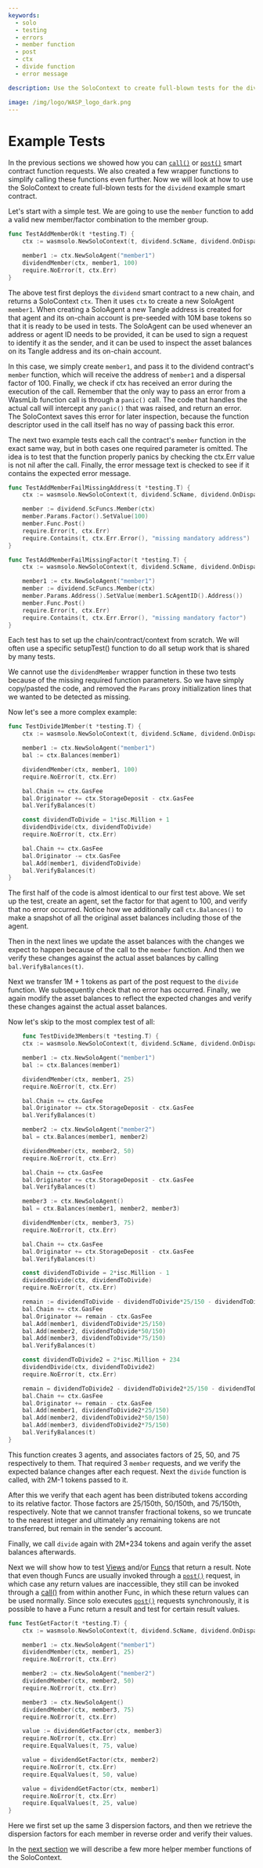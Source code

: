 ```yaml
---
keywords:
  - solo
  - testing
  - errors
  - member function
  - post
  - ctx
  - divide function
  - error message

description: Use the SoloContext to create full-blown tests for the dividend example smart contract.

image: /img/logo/WASP_logo_dark.png
---
```



# Example Tests

In the previous sections we showed how you can [`call()`](../schema-tool/call.mdx) or
[`post()`](../schema-tool/post.mdx) smart contract function requests. We also created a few wrapper
functions to simplify calling these functions even further. Now we will look at how to use
the SoloContext to create full-blown tests for the `dividend` example smart contract.

Let's start with a simple test. We are going to use the `member` function to add a valid
new member/factor combination to the member group.

<Tabs groupId="language" queryString>

<TabItem value="go" label="Go">

```go
func TestAddMemberOk(t *testing.T) {
    ctx := wasmsolo.NewSoloContext(t, dividend.ScName, dividend.OnDispatch)

    member1 := ctx.NewSoloAgent("member1")
    dividendMember(ctx, member1, 100)
    require.NoError(t, ctx.Err)
}
```

</TabItem>
</Tabs>

The above test first deploys the `dividend` smart contract to a new chain, and returns a
SoloContext `ctx`. Then it uses `ctx` to create a new SoloAgent `member1`. When creating a
SoloAgent a new Tangle address is created for that agent and its on-chain account is
pre-seeded with 10M base tokens so that it is ready to be used in tests. The SoloAgent can
be used whenever an address or agent ID needs to be provided, it can be used to sign a
request to identify it as the sender, and it can be used to inspect the asset balances on
its Tangle address and its on-chain account.

In this case, we simply create `member1`, and pass it to the dividend contract's `member`
function, which will receive the address of `member1` and a dispersal factor of 100.
Finally, we check if ctx has received an error during the execution of the call. Remember
that the only way to pass an error from a WasmLib function call is through a `panic()`
call. The code that handles the actual call will intercept any `panic()` that was raised,
and return an error. The SoloContext saves this error for later inspection, because the
function descriptor used in the call itself has no way of passing back this error.

The next two example tests each call the contract's `member` function in the exact same
way, but in both cases one required parameter is omitted. The idea is to test that the
function properly panics by checking the ctx.Err value is not nil after the call. Finally,
the error message text is checked to see if it contains the expected error message.

<Tabs groupId="language" queryString>

<TabItem value="go" label="Go">

```go
func TestAddMemberFailMissingAddress(t *testing.T) {
    ctx := wasmsolo.NewSoloContext(t, dividend.ScName, dividend.OnDispatch)

    member := dividend.ScFuncs.Member(ctx)
    member.Params.Factor().SetValue(100)
    member.Func.Post()
    require.Error(t, ctx.Err)
    require.Contains(t, ctx.Err.Error(), "missing mandatory address")
}

func TestAddMemberFailMissingFactor(t *testing.T) {
    ctx := wasmsolo.NewSoloContext(t, dividend.ScName, dividend.OnDispatch)

    member1 := ctx.NewSoloAgent("member1")
    member := dividend.ScFuncs.Member(ctx)
    member.Params.Address().SetValue(member1.ScAgentID().Address())
    member.Func.Post()
    require.Error(t, ctx.Err)
    require.Contains(t, ctx.Err.Error(), "missing mandatory factor")
}
```

</TabItem>
</Tabs>

Each test has to set up the chain/contract/context from scratch. We will often use a
specific setupTest() function to do all setup work that is shared by many tests.

We cannot use the `dividendMember` wrapper function in these two tests because of the
missing required function parameters. So we have simply copy/pasted the code, and removed
the `Params` proxy initialization lines that we wanted to be detected as missing.

Now let's see a more complex example:

<Tabs groupId="language" queryString>

<TabItem value="go" label="Go">

```go
func TestDivide1Member(t *testing.T) {
    ctx := wasmsolo.NewSoloContext(t, dividend.ScName, dividend.OnDispatch)

    member1 := ctx.NewSoloAgent("member1")
    bal := ctx.Balances(member1)

    dividendMember(ctx, member1, 100)
    require.NoError(t, ctx.Err)

    bal.Chain += ctx.GasFee
    bal.Originator += ctx.StorageDeposit - ctx.GasFee
    bal.VerifyBalances(t)

    const dividendToDivide = 1*isc.Million + 1
    dividendDivide(ctx, dividendToDivide)
    require.NoError(t, ctx.Err)

    bal.Chain += ctx.GasFee
    bal.Originator -= ctx.GasFee
    bal.Add(member1, dividendToDivide)
    bal.VerifyBalances(t)
}
```

</TabItem>
</Tabs>

The first half of the code is almost identical to our first test above. We set up the
test, create an agent, set the factor for that agent to 100, and verify that no error
occurred. Notice how we additionally call `ctx.Balances()` to make a snapshot of all the
original asset balances including those of the agent.

Then in the next lines we update the asset balances with the changes we expect to happen
because of the call to the `member` function. And then we verify these changes against the
actual asset balances by calling `bal.VerifyBalances(t)`.

Next we transfer 1M + 1 tokens as part of the post request to the `divide` function. We
subsequently check that no error has occurred. Finally, we again modify the asset balances
to reflect the expected changes and verify these changes against the actual asset
balances.

Now let's skip to the most complex test of all:

<Tabs groupId="language" queryString>

<TabItem value="go" label="Go">

```go
    func TestDivide3Members(t *testing.T) {
    ctx := wasmsolo.NewSoloContext(t, dividend.ScName, dividend.OnDispatch)

    member1 := ctx.NewSoloAgent("member1")
    bal := ctx.Balances(member1)

    dividendMember(ctx, member1, 25)
    require.NoError(t, ctx.Err)

    bal.Chain += ctx.GasFee
    bal.Originator += ctx.StorageDeposit - ctx.GasFee
    bal.VerifyBalances(t)

    member2 := ctx.NewSoloAgent("member2")
    bal = ctx.Balances(member1, member2)

    dividendMember(ctx, member2, 50)
    require.NoError(t, ctx.Err)

    bal.Chain += ctx.GasFee
    bal.Originator += ctx.StorageDeposit - ctx.GasFee
    bal.VerifyBalances(t)

    member3 := ctx.NewSoloAgent()
    bal = ctx.Balances(member1, member2, member3)

    dividendMember(ctx, member3, 75)
    require.NoError(t, ctx.Err)

    bal.Chain += ctx.GasFee
    bal.Originator += ctx.StorageDeposit - ctx.GasFee
    bal.VerifyBalances(t)

    const dividendToDivide = 2*isc.Million - 1
    dividendDivide(ctx, dividendToDivide)
    require.NoError(t, ctx.Err)

    remain := dividendToDivide - dividendToDivide*25/150 - dividendToDivide*50/150 - dividendToDivide*75/150
    bal.Chain += ctx.GasFee
    bal.Originator += remain - ctx.GasFee
    bal.Add(member1, dividendToDivide*25/150)
    bal.Add(member2, dividendToDivide*50/150)
    bal.Add(member3, dividendToDivide*75/150)
    bal.VerifyBalances(t)

    const dividendToDivide2 = 2*isc.Million + 234
    dividendDivide(ctx, dividendToDivide2)
    require.NoError(t, ctx.Err)

    remain = dividendToDivide2 - dividendToDivide2*25/150 - dividendToDivide2*50/150 - dividendToDivide2*75/150
    bal.Chain += ctx.GasFee
    bal.Originator += remain - ctx.GasFee
    bal.Add(member1, dividendToDivide2*25/150)
    bal.Add(member2, dividendToDivide2*50/150)
    bal.Add(member3, dividendToDivide2*75/150)
    bal.VerifyBalances(t)
}
```

</TabItem>
</Tabs>

This function creates 3 agents, and associates factors of 25, 50, and 75 respectively to
them. That required 3 `member` requests, and we verify the expected balance changes after
each request. Next the `divide` function is called, with 2M-1 tokens passed to it.

After this we verify that each agent has been distributed tokens according to its relative
factor. Those factors are 25/150th, 50/150th, and 75/150th, respectively. Note that we
cannot transfer fractional tokens, so we truncate to the nearest integer and ultimately
any remaining tokens are not transferred, but remain in the sender's account.

Finally, we call `divide` again with 2M+234 tokens and again verify the asset balances
afterwards.

Next we will show how to test [Views](../schema-tool/views.mdx) and/or [Funcs](../schema-tool/funcs.mdx) that return
a result. Note that even though Funcs are usually invoked through a [`post()`](../schema-tool/post.mdx)
request, in which case any return values are inaccessible, they still can be invoked
through a [call()](../schema-tool/call.mdx) from within another Func, in which these return values can
be used normally. Since solo executes [`post()`](../schema-tool/post.mdx) requests synchronously, it is
possible to have a Func return a result and test for certain result values.

<Tabs groupId="language" queryString>

<TabItem value="go" label="Go">

```go
func TestGetFactor(t *testing.T) {
    ctx := wasmsolo.NewSoloContext(t, dividend.ScName, dividend.OnDispatch)

    member1 := ctx.NewSoloAgent("member1")
    dividendMember(ctx, member1, 25)
    require.NoError(t, ctx.Err)

    member2 := ctx.NewSoloAgent("member2")
    dividendMember(ctx, member2, 50)
    require.NoError(t, ctx.Err)

    member3 := ctx.NewSoloAgent()
    dividendMember(ctx, member3, 75)
    require.NoError(t, ctx.Err)

    value := dividendGetFactor(ctx, member3)
    require.NoError(t, ctx.Err)
    require.EqualValues(t, 75, value)

    value = dividendGetFactor(ctx, member2)
    require.NoError(t, ctx.Err)
    require.EqualValues(t, 50, value)

    value = dividendGetFactor(ctx, member1)
    require.NoError(t, ctx.Err)
    require.EqualValues(t, 25, value)
}
```

</TabItem>
</Tabs>

Here we first set up the same 3 dispersion factors, and then we retrieve the dispersion
factors for each member in reverse order and verify their values.

In the [next section](timelock.mdx) we will describe a few more helper member functions
of the SoloContext.
